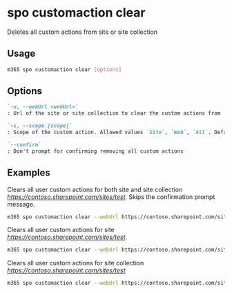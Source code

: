 
# spo customaction clear

Deletes all custom actions from site or site collection

## Usage

```sh
m365 spo customaction clear [options]
```

## Options

```md defintion-list
`-u, --webUrl <webUrl>`
: Url of the site or site collection to clear the custom actions from

`-s, --scope [scope]`
: Scope of the custom action. Allowed values `Site`, `Web`, `All`. Default `All`

`--confirm`
: Don't prompt for confirming removing all custom actions
```

<Global />

## Examples

Clears all user custom actions for both site and site collection _https://contoso.sharepoint.com/sites/test_.
Skips the confirmation prompt message.

```sh
m365 spo customaction clear --webUrl https://contoso.sharepoint.com/sites/test --confirm
```

Clears all user custom actions for site _https://contoso.sharepoint.com/sites/test_. 

```sh
m365 spo customaction clear --webUrl https://contoso.sharepoint.com/sites/test --scope Web
```

Clears all user custom actions for site collection _https://contoso.sharepoint.com/sites/test_

```sh
m365 spo customaction clear --webUrl https://contoso.sharepoint.com/sites/test --scope Site
```
